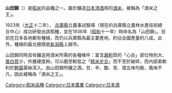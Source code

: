 '''山田錦'''（{{Lang-ja|'''やまだにしき'''}}）是[[稻米|稻米]]的品種之一。屬於釀造[[清酒|日本清酒]]用的[[酒米|酒米]]，被稱為「酒米之王」。

1923年（[[大正|大正]]十二年）， [[兵庫縣|兵庫縣]]立農事試驗場（現在的兵庫縣立農林水產技術總合中心）成功研發出該稻種，並在1936年（[[昭和|昭和]]十一年）時命名為「山田錦」。目前在日本各地都有種植，而仍以兵庫縣為最主要產地，約佔全國產量的八成。此外，種植的最北極限是[[新潟縣|新潟縣]]上越市。

山田錦同時具有釀造用酒米所需的各種條件：富含[[澱粉|澱粉]]質的「心白」部位特別大、[[蛋白質|蛋白質]]少，外層硬度夠，可以磨至較低之「[[精米步合|精米步合]]」而不至於破碎，而內部柔軟利於[[麴菌|麴菌]]菌絲深入。由山田錦所釀之酒，甘、辛、酸、苦、澀五味均衡，風味不凡，因此被稱為「酒米之王」。

{{Agri-stub}}
[[Category:稻米品種|Category:稻米品種]]
[[Category:日本農業|Category:日本農業]]
[[Category:日本酒|Category:日本酒]]